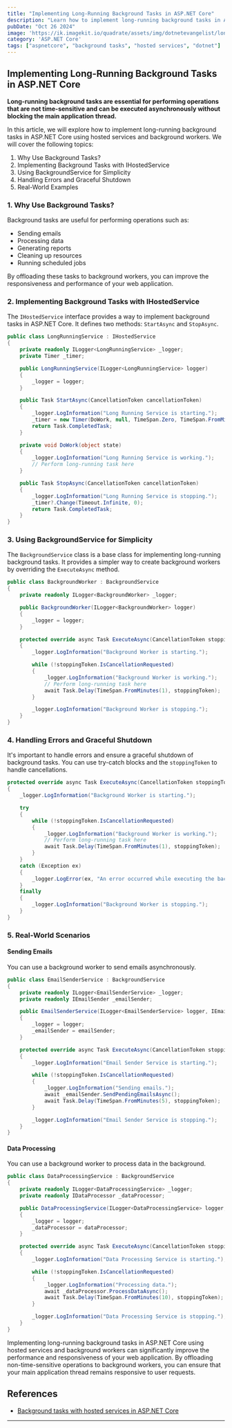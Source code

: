 ```yaml
---
title: "Implementing Long-Running Background Tasks in ASP.NET Core"
description: "Learn how to implement long-running background tasks in ASP.NET Core using hosted services and background workers."
pubDate: "Oct 26 2024"
image: 'https://ik.imagekit.io/quadrate/assets/img/dotnetevangelist/long-time-running-tasks.png?updatedAt=1746822507906'
category: 'ASP.NET Core'
tags: ["aspnetcore", "background tasks", "hosted services", "dotnet"]
---
```


## Implementing Long-Running Background Tasks in ASP.NET Core

**Long-running background tasks are essential for performing operations that are not time-sensitive and can be executed asynchronously without blocking the main application thread.**

In this article, we will explore how to implement long-running background tasks in ASP.NET Core using hosted services and background workers. We will cover the following topics:

1. Why Use Background Tasks?
2. Implementing Background Tasks with IHostedService
3. Using BackgroundService for Simplicity
4. Handling Errors and Graceful Shutdown
5. Real-World Examples

### 1. Why Use Background Tasks?

Background tasks are useful for performing operations such as:

- Sending emails
- Processing data
- Generating reports
- Cleaning up resources
- Running scheduled jobs

By offloading these tasks to background workers, you can improve the responsiveness and performance of your web application.

### 2. Implementing Background Tasks with IHostedService

The `IHostedService` interface provides a way to implement background tasks in ASP.NET Core. It defines two methods: `StartAsync` and `StopAsync`.

```csharp
public class LongRunningService : IHostedService
{
    private readonly ILogger<LongRunningService> _logger;
    private Timer _timer;

    public LongRunningService(ILogger<LongRunningService> logger)
    {
        _logger = logger;
    }

    public Task StartAsync(CancellationToken cancellationToken)
    {
        _logger.LogInformation("Long Running Service is starting.");
        _timer = new Timer(DoWork, null, TimeSpan.Zero, TimeSpan.FromMinutes(1));
        return Task.CompletedTask;
    }

    private void DoWork(object state)
    {
        _logger.LogInformation("Long Running Service is working.");
        // Perform long-running task here
    }

    public Task StopAsync(CancellationToken cancellationToken)
    {
        _logger.LogInformation("Long Running Service is stopping.");
        _timer?.Change(Timeout.Infinite, 0);
        return Task.CompletedTask;
    }
}
```

### 3. Using BackgroundService for Simplicity

The `BackgroundService` class is a base class for implementing long-running background tasks. It provides a simpler way to create background workers by overriding the `ExecuteAsync` method.

```csharp
public class BackgroundWorker : BackgroundService
{
    private readonly ILogger<BackgroundWorker> _logger;

    public BackgroundWorker(ILogger<BackgroundWorker> logger)
    {
        _logger = logger;
    }

    protected override async Task ExecuteAsync(CancellationToken stoppingToken)
    {
        _logger.LogInformation("Background Worker is starting.");

        while (!stoppingToken.IsCancellationRequested)
        {
            _logger.LogInformation("Background Worker is working.");
            // Perform long-running task here
            await Task.Delay(TimeSpan.FromMinutes(1), stoppingToken);
        }

        _logger.LogInformation("Background Worker is stopping.");
    }
}
```

### 4. Handling Errors and Graceful Shutdown

It's important to handle errors and ensure a graceful shutdown of background tasks. You can use try-catch blocks and the `stoppingToken` to handle cancellations.

```csharp
protected override async Task ExecuteAsync(CancellationToken stoppingToken)
{
    _logger.LogInformation("Background Worker is starting.");

    try
    {
        while (!stoppingToken.IsCancellationRequested)
        {
            _logger.LogInformation("Background Worker is working.");
            // Perform long-running task here
            await Task.Delay(TimeSpan.FromMinutes(1), stoppingToken);
        }
    }
    catch (Exception ex)
    {
        _logger.LogError(ex, "An error occurred while executing the background task.");
    }
    finally
    {
        _logger.LogInformation("Background Worker is stopping.");
    }
}
```

### 5. Real-World Scenarios

#### Sending Emails

You can use a background worker to send emails asynchronously.

```csharp
public class EmailSenderService : BackgroundService
{
    private readonly ILogger<EmailSenderService> _logger;
    private readonly IEmailSender _emailSender;

    public EmailSenderService(ILogger<EmailSenderService> logger, IEmailSender emailSender)
    {
        _logger = logger;
        _emailSender = emailSender;
    }

    protected override async Task ExecuteAsync(CancellationToken stoppingToken)
    {
        _logger.LogInformation("Email Sender Service is starting.");

        while (!stoppingToken.IsCancellationRequested)
        {
            _logger.LogInformation("Sending emails.");
            await _emailSender.SendPendingEmailsAsync();
            await Task.Delay(TimeSpan.FromMinutes(5), stoppingToken);
        }

        _logger.LogInformation("Email Sender Service is stopping.");
    }
}
```

#### Data Processing

You can use a background worker to process data in the background.

```csharp
public class DataProcessingService : BackgroundService
{
    private readonly ILogger<DataProcessingService> _logger;
    private readonly IDataProcessor _dataProcessor;

    public DataProcessingService(ILogger<DataProcessingService> logger, IDataProcessor dataProcessor)
    {
        _logger = logger;
        _dataProcessor = dataProcessor;
    }

    protected override async Task ExecuteAsync(CancellationToken stoppingToken)
    {
        _logger.LogInformation("Data Processing Service is starting.");

        while (!stoppingToken.IsCancellationRequested)
        {
            _logger.LogInformation("Processing data.");
            await _dataProcessor.ProcessDataAsync();
            await Task.Delay(TimeSpan.FromMinutes(10), stoppingToken);
        }

        _logger.LogInformation("Data Processing Service is stopping.");
    }
}
```

Implementing long-running background tasks in ASP.NET Core using hosted services and background workers can significantly improve the performance and responsiveness of your web application. By offloading non-time-sensitive operations to background workers, you can ensure that your main application thread remains responsive to user requests.

## References

- [Background tasks with hosted services in ASP.NET Core](https://docs.microsoft.com/en-us/aspnet/core/fundamentals/host/hosted-services)
---
